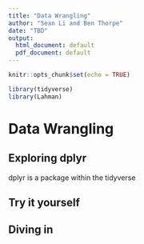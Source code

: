 ```yaml
---
title: "Data Wrangling"
author: "Sean Li and Ben Thorpe"
date: "TBD"
output:
  html_document: default
  pdf_document: default
---
```


```r
knitr::opts_chunk$set(echo = TRUE)
```

```r
library(tidyverse)
library(Lahman)
```


# Data Wrangling

## Exploring dplyr

dplyr is a package within the tidyverse


## Try it yourself 



## Diving in
